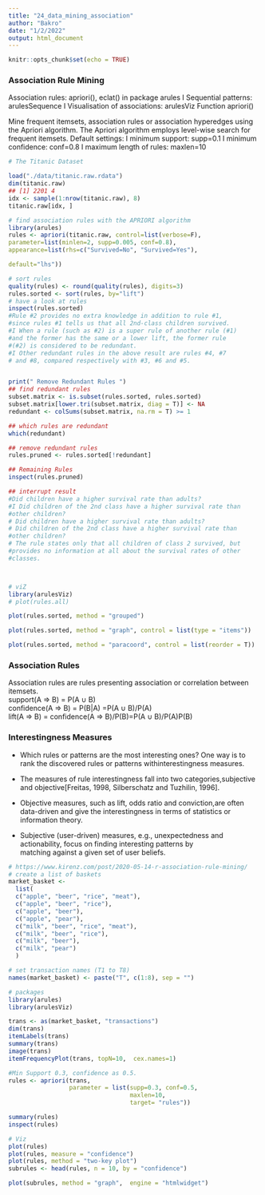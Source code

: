 ---
title: "24_data_mining_association"
author: "Bakro"
date: "1/2/2022"
output: html_document
---

```{r setup, include=FALSE}
knitr::opts_chunk$set(echo = TRUE)
```

### Association Rule Mining

Association rules: apriori(), eclat() in package arules I Sequential patterns: arulesSequence I Visualisation of associations: arulesViz Function apriori()

Mine frequent itemsets, association rules or association hyperedges using the Apriori algorithm. The Apriori algorithm employs level-wise search for frequent itemsets. Default settings: I minimum support: supp=0.1 I minimum confidence: conf=0.8 I maximum length of rules: maxlen=10

```{r}
# The Titanic Dataset

load("./data/titanic.raw.rdata")
dim(titanic.raw)
## [1] 2201 4
idx <- sample(1:nrow(titanic.raw), 8)
titanic.raw[idx, ]

# find association rules with the APRIORI algorithm
library(arules)
rules <- apriori(titanic.raw, control=list(verbose=F),
parameter=list(minlen=2, supp=0.005, conf=0.8),
appearance=list(rhs=c("Survived=No", "Survived=Yes"),

default="lhs"))

# sort rules
quality(rules) <- round(quality(rules), digits=3)
rules.sorted <- sort(rules, by="lift")
# have a look at rules
inspect(rules.sorted)
#Rule #2 provides no extra knowledge in addition to rule #1,
#since rules #1 tells us that all 2nd-class children survived.
#I When a rule (such as #2) is a super rule of another rule (#1)
#and the former has the same or a lower lift, the former rule
#(#2) is considered to be redundant.
#I Other redundant rules in the above result are rules #4, #7
# and #8, compared respectively with #3, #6 and #5.


print(" Remove Redundant Rules ")
## find redundant rules
subset.matrix <- is.subset(rules.sorted, rules.sorted)
subset.matrix[lower.tri(subset.matrix, diag = T)] <- NA
redundant <- colSums(subset.matrix, na.rm = T) >= 1

## which rules are redundant
which(redundant)

## remove redundant rules
rules.pruned <- rules.sorted[!redundant]

## Remaining Rules
inspect(rules.pruned)

## interrupt result 
#Did children have a higher survival rate than adults?
#I Did children of the 2nd class have a higher survival rate than
#other children?
# Did children have a higher survival rate than adults?
# Did children of the 2nd class have a higher survival rate than
#other children?
# The rule states only that all children of class 2 survived, but
#provides no information at all about the survival rates of other
#classes.



# viZ
library(arulesViz)
# plot(rules.all)

plot(rules.sorted, method = "grouped")

plot(rules.sorted, method = "graph", control = list(type = "items"))

plot(rules.sorted, method = "paracoord", control = list(reorder = T))

```

### Association Rules

Association rules are rules presenting association or correlation between itemsets.\
support(A ⇒ B) = P(A ∪ B)\
confidence(A ⇒ B) = P(B\|A) =P(A ∪ B)/P(A)\
lift(A ⇒ B) = confidence(A ⇒ B)/P(B)=P(A ∪ B)/P(A)P(B)\

### Interestingness Measures

-   Which rules or patterns are the most interesting ones? One way is to rank the discovered rules or patterns withinterestingness measures.\

-   The measures of rule interestingness fall into two categories,subjective and objective[Freitas, 1998, Silberschatz and Tuzhilin, 1996].\

-   Objective measures, such as lift, odds ratio and conviction,are often data-driven and give the interestingness in terms of statistics or information theory.\

-   Subjective (user-driven) measures, e.g., unexpectedness and actionability, focus on finding interesting patterns by\
    matching against a given set of user beliefs.

```{r}
# https://www.kirenz.com/post/2020-05-14-r-association-rule-mining/
# create a list of baskets
market_basket <-  
  list(  
  c("apple", "beer", "rice", "meat"),
  c("apple", "beer", "rice"),
  c("apple", "beer"), 
  c("apple", "pear"),
  c("milk", "beer", "rice", "meat"), 
  c("milk", "beer", "rice"), 
  c("milk", "beer"),
  c("milk", "pear")
  )

# set transaction names (T1 to T8)
names(market_basket) <- paste("T", c(1:8), sep = "")

# packages
library(arules)
library(arulesViz)

trans <- as(market_basket, "transactions")
dim(trans)
itemLabels(trans)
summary(trans)
image(trans)
itemFrequencyPlot(trans, topN=10,  cex.names=1)

#Min Support 0.3, confidence as 0.5.
rules <- apriori(trans, 
                 parameter = list(supp=0.3, conf=0.5, 
                                  maxlen=10, 
                                  target= "rules"))

summary(rules)
inspect(rules)

# Viz
plot(rules)
plot(rules, measure = "confidence")
plot(rules, method = "two-key plot")
subrules <- head(rules, n = 10, by = "confidence")

plot(subrules, method = "graph",  engine = "htmlwidget")
```
